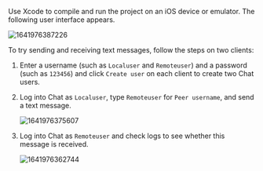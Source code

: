 <PlatformWrapper platform="ios">

Use Xcode to compile and run the project on an iOS device or emulator. The following user interface appears.

![1641976387226](https://web-cdn.agora.io/docs-files/1641976387226)

To try sending and receiving text messages, follow the steps on two clients:

1. Enter a username (such as `Localuser` and `Remoteuser`) and a password (such as `123456`) and click `Create user` on each client to create two Chat users.

2. Log into Chat as `Localuser`, type `Remoteuser` for `Peer username`, and send a text message.

   ![1641976375607](https://web-cdn.agora.io/docs-files/1641976375607)

3. Log into Chat as `Remoteuser` and check logs to see whether this message is received.

   ![1641976362744](https://web-cdn.agora.io/docs-files/1641976362744)

</PlatformWrapper>
